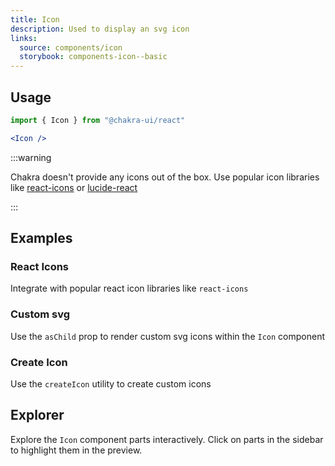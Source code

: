 ```yaml
---
title: Icon
description: Used to display an svg icon
links:
  source: components/icon
  storybook: components-icon--basic
---
```


<ExampleTabs name="icon-basic" />

## Usage

```jsx
import { Icon } from "@chakra-ui/react"
```

```jsx
<Icon />
```

:::warning

Chakra doesn't provide any icons out of the box. Use popular icon libraries like
[react-icons](https://react-icons.github.io/react-icons/) or
[lucide-react](https://lucide.dev/react/)

:::

## Examples

### React Icons

Integrate with popular react icon libraries like `react-icons`

<ExampleTabs name="icon-with-react-icon" />

### Custom svg

Use the `asChild` prop to render custom svg icons within the `Icon` component

<ExampleTabs name="icon-with-custom-svg" />

### Create Icon

Use the `createIcon` utility to create custom icons

<ExampleTabs name="icon-with-create-icon" />

## Explorer

Explore the `Icon` component parts interactively. Click on parts in the sidebar
to highlight them in the preview.

<Explorer name="icon-basic" />
